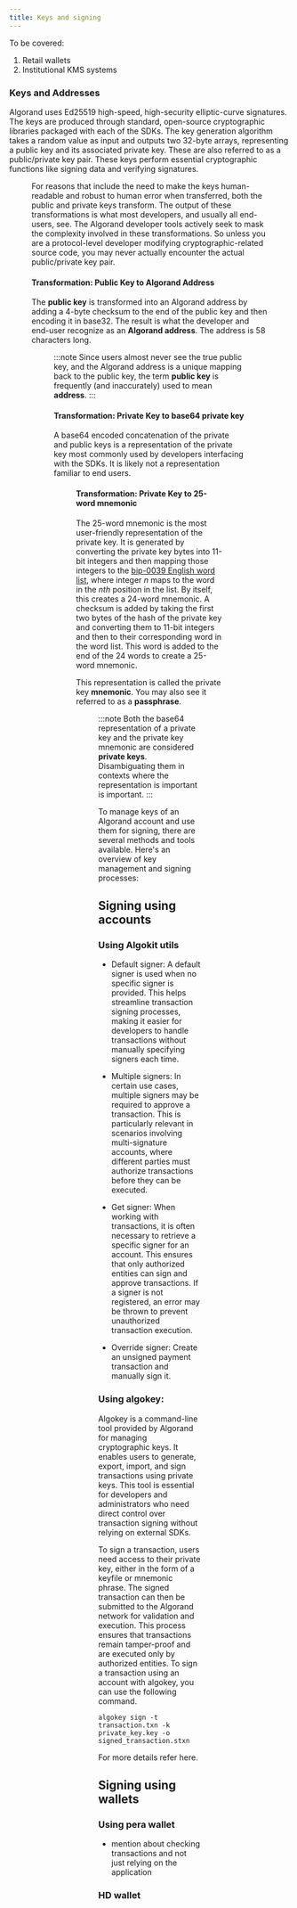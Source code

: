 ```yaml
---
title: Keys and signing
---
```



To be covered:

1. Retail wallets
2. Institutional KMS systems

### Keys and Addresses

Algorand uses Ed25519 high-speed, high-security elliptic-curve signatures. The keys are produced through standard, open-source cryptographic libraries packaged with each of the SDKs. The key generation algorithm takes a random value as input and outputs two 32-byte arrays, representing a public key and its associated private key. These are also referred to as a public/private key pair. These keys perform essential cryptographic functions like signing data and verifying signatures.

<Figure src={pubPrivKey} alt='Public/Private Key Generation' />

For reasons that include the need to make the keys human-readable and robust to human error when transferred, both the public and private keys transform. The output of these transformations is what most developers, and usually all end-users, see. The Algorand developer tools actively seek to mask the complexity involved in these transformations. So unless you are a protocol-level developer modifying cryptographic-related source code, you may never actually encounter the actual public/private key pair.

#### Transformation: Public Key to Algorand Address

The **public key** is transformed into an Algorand address by adding a 4-byte checksum to the end of the public key and then encoding it in base32. The result is what the developer and end-user recognize as an **Algorand address**. The address is 58 characters long.

<Figure src={pubKeyAlgorandAddr} alt='Public Key to Algorand Address' />

:::note
Since users almost never see the true public key, and the Algorand address is a unique mapping back to the public key, the term **public key** is frequently (and inaccurately) used to mean **address**.
:::

#### Transformation: Private Key to base64 private key

A base64 encoded concatenation of the private and public keys is a representation of the private key most commonly used by developers interfacing with the SDKs. It is likely not a representation familiar to end users.

<Figure src={base64PrivateKey} alt='Base64 Private Key' />

#### Transformation: Private Key to 25-word mnemonic

The 25-word mnemonic is the most user-friendly representation of the private key. It is generated by converting the private key bytes into 11-bit integers and then mapping those integers to the [bip-0039 English word list](https://raw.githubusercontent.com/bitcoin/bips/master/bip-0039/english.txt), where integer _n_ maps to the word in the _nth_ position in the list. By itself, this creates a 24-word mnemonic. A checksum is added by taking the first two bytes of the hash of the private key and converting them to 11-bit integers and then to their corresponding word in the word list. This word is added to the end of the 24 words to create a 25-word mnemonic.

This representation is called the private key **mnemonic**. You may also see it referred to as a **passphrase**.

<Figure src={privKeyMnemonic} alt='Private Key Mnemonic' />

:::note
Both the base64 representation of a private key and the private key mnemonic are considered **private keys**. Disambiguating them in contexts where the representation is important is important.
:::

To manage keys of an Algorand account and use them for signing, there are several methods and tools available. Here's an overview of key management and signing processes:

## Signing using accounts

### Using Algokit utils

- Default signer: A default signer is used when no specific signer is provided. This helps streamline transaction signing processes, making it easier for developers to handle transactions without manually specifying signers each time.

- Multiple signers: In certain use cases, multiple signers may be required to approve a transaction. This is particularly relevant in scenarios involving multi-signature accounts, where different parties must authorize transactions before they can be executed.

- Get signer: When working with transactions, it is often necessary to retrieve a specific signer for an account. This ensures that only authorized entities can sign and approve transactions. If a signer is not registered, an error may be thrown to prevent unauthorized transaction execution.

- Override signer: Create an unsigned payment transaction and manually sign it.

### Using algokey:

Algokey is a command-line tool provided by Algorand for managing cryptographic keys. It enables users to generate, export, import, and sign transactions using private keys. This tool is essential for developers and administrators who need direct control over transaction signing without relying on external SDKs.

To sign a transaction, users need access to their private key, either in the form of a keyfile or mnemonic phrase. The signed transaction can then be submitted to the Algorand network for validation and execution. This process ensures that transactions remain tamper-proof and are executed only by authorized entities. To sign a transaction using an account with algokey, you can use the following command.

```
algokey sign -t transaction.txn -k private_key.key -o signed_transaction.stxn
```

For more details refer here.

## Signing using wallets

### Using pera wallet

- mention about checking transactions and not just relying on the application

### HD wallet
